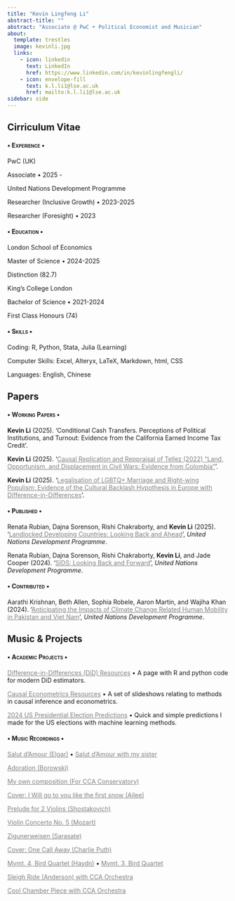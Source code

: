 ```yaml
---
title: "Kevin Lingfeng Li"
abstract-title: ""
abstract: "Associate @ PwC • Political Economist and Musician"
about:
  template: trestles
  image: kevinli.jpg
  links:
    - icon: linkedin
      text: LinkedIn
      href: https://www.linkedin.com/in/kevinlingfengli/
    - icon: envelope-fill
      text: k.l.li1@lse.ac.uk
      href: mailto:k.l.li1@lse.ac.uk
sidebar: side
---
```


::::::::::::::::::::::::::::::::: panel-tabset
## Cirriculum Vitae

#### [• Experience •]{.smallcaps}

:::: myclass
PwC (UK)

::: small
Associate • 2025 -
:::
::::

:::: myclass
United Nations Development Programme

::: small
Researcher (Inclusive Growth) • 2023-2025

Researcher (Foresight) • 2023
:::
::::

#### [• Education •]{.smallcaps}

:::: myclass
London School of Economics

::: small
Master of Science • 2024-2025

Distinction (82.7)
:::
::::

:::: myclass
King's College London

::: small
Bachelor of Science • 2021-2024

First Class Honours (74)
:::
::::

#### [• Skills •]{.smallcaps}

:::: myclass
::: small
Coding: R, Python, Stata, Julia (Learning)

Computer Skills: Excel, Alteryx, LaTeX, Markdown, html, CSS

Languages: English, Chinese
:::
::::

## Papers

#### [• Working Papers •]{.smallcaps}

:::: myclass
::: small
**Kevin Li** (2025). 'Conditional Cash Transfers. Perceptions of Political Institutions, and Turnout: Evidence from the California Earned Income Tax Credit'.
:::
::::

:::: myclass
::: small
**Kevin Li** (2025). '[Causal Replication and Reppraisal of Tellez (2022) "Land, Opportunism, and Displacement in Civil Wars: Evidence from Colombia"](https://kevinli03.github.io/papers/my457/paper.pdf){style="color: gray;"}'.
:::
::::

:::: myclass
::: small
**Kevin Li** (2025). '[Legalisation of LGBTQ+ Marriage and Right-wing Populism: Evidence of the Cultural Backlash Hypothesis in Europe with Difference-in-Differences](https://kevinli03.github.io/papers/gv482/paper.pdf){style="color: gray;"}'.
:::
::::

#### [• Published •]{.smallcaps}

:::: myclass
::: small
Renata Rubian, Dajna Sorenson, Rishi Chakraborty, and **Kevin Li** (2025). '[Landlocked Developing Countries: Looking Back and Ahead](https://www.undp.org/publications/landlocked-developing-countries-looking-back-and-ahead-accelerating-action-next-10-years){style="color: gray;"}', *United Nations Development Programme*.
:::
::::

:::: myclass
::: small
Renata Rubian, Dajna Sorenson, Rishi Chakraborty, **Kevin Li**, and Jade Cooper (2024). '[SIDS: Looking Back and Forward](https://www.undp.org/publications/sids-looking-back-and-forward){style="color: gray;"}', *United Nations Development Programme*.
:::
::::

#### [• Contributed •]{.smallcaps}

:::: myclass
::: small
Aarathi Krishnan, Beth Allen, Sophia Robele, Aaron Martin, and Wajiha Khan (2024). '[Anticipating the Impacts of Climate Change Related Human Mobility in Pakistan and Viet Nam](https://www.undp.org/asia-pacific/publications/anticipating-impacts-of-climate-change-related-human-mobility-pakistan-and-viet-nam){style="color: gray;"}', *United Nations Development Programme*.
:::
::::

## Music & Projects

#### [• Academic Projects •]{.smallcaps}

:::: myclass
::: small
[Difference-in-Differences (DiD) Resources](https://kevinli03.github.io/did/){.uri style="color: gray;"} • A page with R and python code for modern DiD estimators.
:::
::::

:::: myclass
::: small
[Causal Econometrics Resources](https://kevinli03.github.io/causal/){.uri style="color: gray;"} • A set of slideshows relating to methods in causal inference and econometrics.
:::
::::

:::: myclass
::: small
[2024 US Presidential Election Predictions](https://kevinli03.github.io/election/us2024/prediction.html){.uri style="color: gray;"} • Quick and simple predictions I made for the US elections with machine learning methods.
:::
::::

#### [• Music Recordings •]{.smallcaps}

:::: myclass
::: small
[Salut d'Amour (Elgar)](https://youtu.be/QhHTsEqjC2U){style="color: gray;"} • [Salut d'Amour with my sister](https://youtu.be/j1bAfFD9AmQ){style="color: gray;"}

[Adoration (Borowski)](https://youtu.be/rp4HV2AKm4A){style="color: gray;"}

[My own composition (For CCA Conservatory)](https://youtu.be/-VkJFQiv4ps){style="color: gray;"}

[Cover: I Will go to you like the first snow (Ailee)](https://youtu.be/DFyVmGi3_i8){style="color: gray;"}

[Prelude for 2 Violins (Shostakovich)](https://youtu.be/llQZ1jnh_ik){style="color: gray;"}

[Violin Concerto No. 5 (Mozart)](https://youtu.be/-YB5BJMvmJg){style="color: gray;"}

[Zigunerweisen (Sarasate)](https://youtu.be/-WIrp25443I){style="color: gray;"}

[Cover: One Call Away (Charlie Puth)](https://youtu.be/Rtt7LULcPmc){style="color: gray;"}

[Mvmt. 4, Bird Quartet (Haydn)](https://youtu.be/PZg5tvuPPvg){style="color: gray;"} • [Mvmt. 3, Bird Quartet](https://youtu.be/ytTFMK6Z8l8){style="color: gray;"}

[Sleigh Ride (Anderson) with CCA Orchestra](https://youtu.be/EIa9A11ASq0){style="color: gray;"}

[Cool Chamber Piece with CCA Orchestra](https://youtu.be/f3efaP1yKrQ){style="color: gray;"}
:::
::::
:::::::::::::::::::::::::::::::::